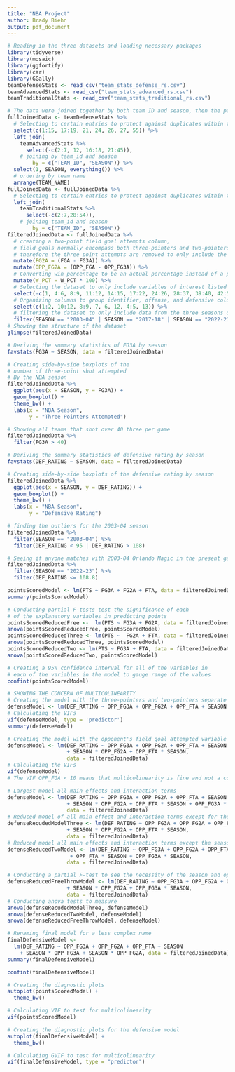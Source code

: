 ```yaml
---
title: "NBA Project"
author: Brady Biehn
output: pdf_document
---
```


```r
# Reading in the three datasets and loading necessary packages
library(tidyverse)
library(mosaic)
library(ggfortify)
library(car)
library(GGally)
teamDefenseStats <- read_csv("team_stats_defense_rs.csv")
teamAdvancedStats <- read_csv("team_stats_advanced_rs.csv")
teamTraditionalStats <- read_csv("team_stats_traditional_rs.csv")
```

```r
# The data were joined together by both team ID and season, then the particular variables of interest that were listed above were selected.
fullJoinedData <- teamDefenseStats %>%
  # Selecting to certain entries to protect against duplicates within the final dataset
  select(c(1:15, 17:19, 21, 24, 26, 27, 55)) %>%
  left_join(
    teamAdvancedStats %>%
      select(-c(2:7, 12, 16:18, 21:45)),
    # joining by team_id and season
        by = c("TEAM_ID", "SEASON")) %>%
  select(1, SEASON, everything()) %>%
  # ordering by team name
  arrange(TEAM_NAME)
fullJoinedData <- fullJoinedData %>%
  # Selecting to certain entries to protect against duplicates within the final  dataset
  left_join(
    teamTraditionalStats %>%
      select(-c(2:7,28:54)), 
    # joining team_id and season
        by = c("TEAM_ID", "SEASON"))
filteredJoinedData <- fullJoinedData %>%
  # creating a two-point field goal attempts column, 
  # field goals normally encompass both three-pointers and two-pointers
  # therefore the three point attempts are removed to only include the two-point attemps
  mutate(FG2A = (FGA - FG3A)) %>%
  mutate(OPP_FG2A = (OPP_FGA - OPP_FG3A)) %>%
  # Converting win percentage to be an actual percentage instead of a proportion
  mutate(W_PCT = W_PCT * 100) %>%
  # Selecting the dataset to only include variables of interest listed above
  select(-c(1, 4:6, 8:9, 11:12, 14:15, 17:22, 24:26, 28:37, 39:40, 42:52)) %>%
  # Organizing columns to group identifier, offense, and defensive columns together
  select(c(1:2, 10:12, 8:9, 7, 6, 12, 4:5, 13)) %>%
  # filtering the dataset to only include data from the three seasons of interest
  filter(SEASON == "2003-04" | SEASON == "2017-18" | SEASON == "2022-23")
# Showing the structure of the dataset
glimpse(filteredJoinedData)
```

```r
# Deriving the summary statistics of FG3A by season
favstats(FG3A ~ SEASON, data = filteredJoinedData)
```

```r
# Creating side-by-side boxplots of the 
# number of three-point shot attempted 
# By the NBA season
filteredJoinedData %>%
  ggplot(aes(x = SEASON, y = FG3A)) +
  geom_boxplot() +
  theme_bw() +
  labs(x = "NBA Season", 
       y = "Three Pointers Attempted") 

```
  

```r
# Showing all teams that shot over 40 three per game
filteredJoinedData %>%
  filter(FG3A > 40)
```

```r
# Deriving the summary statistics of defensive rating by season
favstats(DEF_RATING ~ SEASON, data = filteredJoinedData)
```
```r
# Creating side-by-side boxplots of the defensive rating by season
filteredJoinedData %>%
  ggplot(aes(x = SEASON, y = DEF_RATING)) +
  geom_boxplot() +
  theme_bw() +
  labs(x = "NBA Season", 
       y = "Defensive Rating")
```
```r
# finding the outliers for the 2003-04 season
filteredJoinedData %>%
  filter(SEASON == "2003-04") %>%
  filter(DEF_RATING < 95 | DEF_RATING > 108)
```
```r
# Seeing if anyone matches with 2003-04 Orlando Magic in the present game
filteredJoinedData %>%
  filter(SEASON == "2022-23") %>%
  filter(DEF_RATING <= 108.8)
```

```r
pointsScoredModel <- lm(PTS ~ FG3A + FG2A + FTA, data = filteredJoinedData)
summary(pointsScoredModel)
```
```r
# Conducting partial F-tests test the significance of each 
# of the explanatory variables in predicting points
pointsScoredReducedFree <-  lm(PTS ~ FG3A + FG2A, data = filteredJoinedData)
anova(pointsScoredReducedFree, pointsScoredModel)
pointsScoredReducedThree <- lm(PTS ~  FG2A + FTA, data = filteredJoinedData)
anova(pointsScoredReducedThree, pointsScoredModel)
pointsScoredReducedTwo <- lm(PTS ~ FG3A + FTA, data = filteredJoinedData)
anova(pointsScoredReducedTwo, pointsScoredModel)
```


```r
# Creating a 95% confidence interval for all of the variables in
# each of the variables in the model to gauge range of the values
confint(pointsScoredModel)
```


```r
# SHOWING THE CONCERN OF MULTICOLINEARITY
# Creating the model with the three-pointers and two-pointers separate 
defenseModel <- lm(DEF_RATING ~ OPP_FG3A + OPP_FG2A + OPP_FTA + SEASON + SEASON * OPP_FG3A + SEASON * OPP_FG2A + SEASON * OPP_FTA, data = filteredJoinedData)
# Calculating the VIFs
vif(defenseModel, type = 'predictor')
summary(defenseModel)
```
```r
# Creating the model with the opponent's field goal attempted variable
defenseModel <- lm(DEF_RATING ~ OPP_FG3A + OPP_FG2A + OPP_FTA + SEASON 
                   + SEASON * OPP_FG2A + OPP_FTA * SEASON,
                   data = filteredJoinedData)
# Calculating the VIFs
vif(defenseModel)
# The VIF OPP_FGA < 10 means that multicolinearity is fine and not a concern :)
```

```r
# Largest model all main effects and interaction terms
defenseModel <- lm(DEF_RATING ~ OPP_FG3A + OPP_FG2A + OPP_FTA + SEASON 
                   + SEASON * OPP_FG2A + OPP_FTA * SEASON + OPP_FG3A * SEASON,
                   data = filteredJoinedData)
# Reduced model of all main effect and interaction terms except for the season and opposing teams three-point attempts interaction term
defenseRecudedModelThree <- lm(DEF_RATING ~ OPP_FG3A + OPP_FG2A + OPP_FTA + SEASON 
                   + SEASON * OPP_FG2A + OPP_FTA * SEASON,
                   data = filteredJoinedData)
# Reduced model all main effects and interaction terms except the season and opposing teams free-throw attempts interaction term
defenseReducedTwoModel <- lm(DEF_RATING ~ OPP_FG3A + OPP_FG2A + OPP_FTA + SEASON 
                    + OPP_FTA * SEASON + OPP_FG3A * SEASON,
                   data = filteredJoinedData)

# Conducting a partial F-test to see the necessity of the season and opposing teams free-throw attempts interaction term
defenseReducedFreeThrowModel <- lm(DEF_RATING ~ OPP_FG3A + OPP_FG2A + OPP_FTA + SEASON 
                   + SEASON * OPP_FG2A + OPP_FG3A * SEASON,
                   data = filteredJoinedData)
# Conducting anova tests to measure
anova(defenseRecudedModelThree, defenseModel)
anova(defenseReducedTwoModel, defenseModel)
anova(defenseReducedFreeThrowModel, defenseModel)
```


```r
# Renaming final model for a less complex name
finalDefensiveModel <- 
  lm(DEF_RATING ~ OPP_FG3A + OPP_FG2A + OPP_FTA + SEASON 
    + SEASON * OPP_FG3A + SEASON * OPP_FG2A, data = filteredJoinedData)
summary(finalDefensiveModel)
```


```r
confint(finalDefensiveModel)
```
```r
# Creating the diagnostic plots 
autoplot(pointsScoredModel) +
  theme_bw()
```

```r
# Calculating VIF to test for multicolinearity 
vif(pointsScoredModel)
```

```r
# Creating the diagnostic plots for the defensive model
autoplot(finalDefensiveModel) +
  theme_bw()
```

```r
# Calculating GVIF to test for multicolinearity 
vif(finalDefensiveModel, type = "predictor")
```











